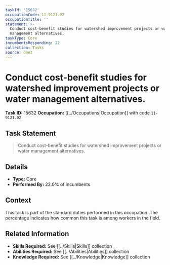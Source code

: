 ```yaml
---
taskId: '15632'
occupationCode: 11-9121.02
occupationTitle: ''
statement: >-
  Conduct cost-benefit studies for watershed improvement projects or water
  management alternatives.
taskType: Core
incumbentsResponding: 22
collection: Tasks
source: onet
---
```

# Conduct cost-benefit studies for watershed improvement projects or water management alternatives.

**Task ID:** 15632
**Occupation:** [[../Occupations|Occupation]] with code `11-9121.02`

## Task Statement

> Conduct cost-benefit studies for watershed improvement projects or water management alternatives.

## Details

- **Type:** Core
- **Performed By:** 22.0% of incumbents

## Context

This task is part of the standard duties performed in this occupation. The percentage indicates how common this task is among workers in the field.

## Related Information

- **Skills Required:** See [[../Skills|Skills]] collection
- **Abilities Required:** See [[../Abilities|Abilities]] collection
- **Knowledge Required:** See [[../Knowledge|Knowledge]] collection

